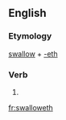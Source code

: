 ==English==

===Etymology===
[[swallow]] + [[-eth]]

===Verb===
{{en-verb form}}

# {{archaic third-person singular of|swallow}}

[[fr:swalloweth]]